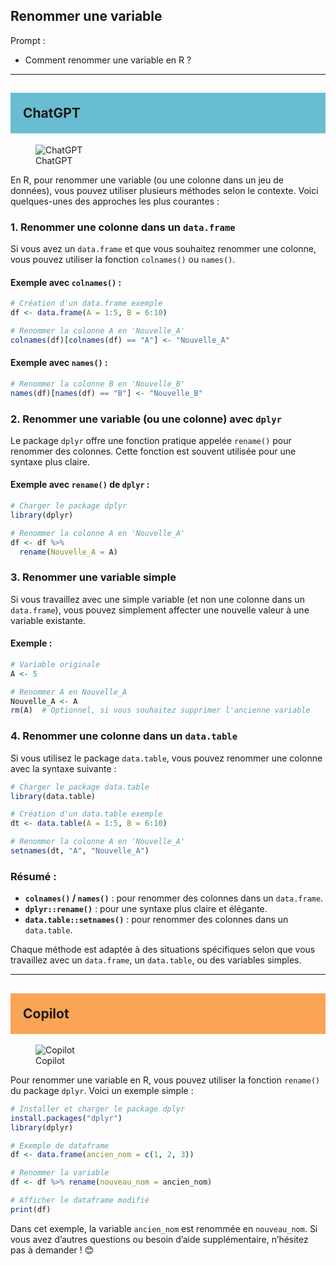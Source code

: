 ## Renommer une variable

::: {.callout-note appearance="simple"}
Prompt : 

* Comment renommer une variable en R ?


:::

----

## ChatGPT {style="background-color: #69bdd2; padding: 20px;"}
![ChatGPT](../img/ChatGPT.PNG)

En R, pour renommer une variable (ou une colonne dans un jeu de données), vous pouvez utiliser plusieurs méthodes selon le contexte. Voici quelques-unes des approches les plus courantes :

### 1. **Renommer une colonne dans un `data.frame`**
Si vous avez un `data.frame` et que vous souhaitez renommer une colonne, vous pouvez utiliser la fonction `colnames()` ou `names()`.

#### Exemple avec `colnames()` :
```r
# Création d'un data.frame exemple
df <- data.frame(A = 1:5, B = 6:10)

# Renommer la colonne A en 'Nouvelle_A'
colnames(df)[colnames(df) == "A"] <- "Nouvelle_A"
```

#### Exemple avec `names()` :
```r
# Renommer la colonne B en 'Nouvelle_B'
names(df)[names(df) == "B"] <- "Nouvelle_B"
```

### 2. **Renommer une variable (ou une colonne) avec `dplyr`**
Le package `dplyr` offre une fonction pratique appelée `rename()` pour renommer des colonnes. Cette fonction est souvent utilisée pour une syntaxe plus claire.

#### Exemple avec `rename()` de `dplyr` :
```r
# Charger le package dplyr
library(dplyr)

# Renommer la colonne A en 'Nouvelle_A'
df <- df %>%
  rename(Nouvelle_A = A)
```

### 3. **Renommer une variable simple**
Si vous travaillez avec une simple variable (et non une colonne dans un `data.frame`), vous pouvez simplement affecter une nouvelle valeur à une variable existante.

#### Exemple :
```r
# Variable originale
A <- 5

# Renommer A en Nouvelle_A
Nouvelle_A <- A
rm(A)  # Optionnel, si vous souhaitez supprimer l'ancienne variable
```

### 4. **Renommer une colonne dans un `data.table`**
Si vous utilisez le package `data.table`, vous pouvez renommer une colonne avec la syntaxe suivante :
```r
# Charger le package data.table
library(data.table)

# Création d'un data.table exemple
dt <- data.table(A = 1:5, B = 6:10)

# Renommer la colonne A en 'Nouvelle_A'
setnames(dt, "A", "Nouvelle_A")
```

### Résumé :
- **`colnames()` / `names()`** : pour renommer des colonnes dans un `data.frame`.
- **`dplyr::rename()`** : pour une syntaxe plus claire et élégante.
- **`data.table::setnames()`** : pour renommer des colonnes dans un `data.table`.

Chaque méthode est adaptée à des situations spécifiques selon que vous travaillez avec un `data.frame`, un `data.table`, ou des variables simples.

----

## Copilot {style="background-color: #faa555; padding: 20px;"}
![Copilot](../img/copilot.PNG)

Pour renommer une variable en R, vous pouvez utiliser la fonction `rename()` du package `dplyr`. Voici un exemple simple :

```R
# Installer et charger le package dplyr
install.packages("dplyr")
library(dplyr)

# Exemple de dataframe
df <- data.frame(ancien_nom = c(1, 2, 3))

# Renommer la variable
df <- df %>% rename(nouveau_nom = ancien_nom)

# Afficher le dataframe modifié
print(df)
```

Dans cet exemple, la variable `ancien_nom` est renommée en `nouveau_nom`. Si vous avez d'autres questions ou besoin d'aide supplémentaire, n'hésitez pas à demander ! 😊